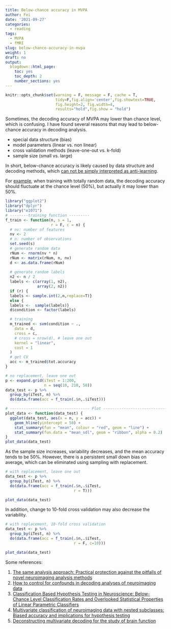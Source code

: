 ```yaml
---
title: Below-chance accuracy in MVPA
author: Fei
date: '2021-09-27'
categories:
  - reading
tags:
  - MVPA
  - fMRI
slug: below-chance-accuracy-in-mvpa
weight: 1
draft: no
output:
  blogdown::html_page:
    toc: yes
    toc_depth: 2
    number_sections: yes
---
```


```r
knitr::opts_chunk$set(warning = F, message = F, cache = T,
                      tidy=F,fig.align='center',fig.showtext=TRUE,
                      fig.height=2, fig.width=4,
                      results="hold",fig.show = "hold")
```

Sometimes, the decoding accuracy of MVPA may lower than chance level, which is confusing. I have found several reasons that may lead to below-chance accuracy in decoding analysis. 

* special data structure (bias)
* model parameters (linear vs. non linear)
* cross validation methods (leave-one-out vs. k-fold)
* sample size (small vs. large)

In short, below-chance accuracy is likely caused by data structure and decoding methods, which [can not be simply interpreted as anti-learning](http://mvpa.blogspot.com/2013/04/below-chance-classification-accuracy.html).

For [example](https://stats.stackexchange.com/questions/220582/svm-always-gives-me-in-average-below-chances-cross-validation-accuracy-with-ra), when training with totally random data, the decoding accuracy should fluctuate at the chance level (50%), but actually it may lower than 50%.

```r
library("ggplot2")
library("dplyr")
library("e1071")
# --------training function ---------
f_train <- function(n, s = 1,
                    r = F, c = n) {
  # nv: number of features
  nv <- 2
  # n: number of observations
  set.seed(s)
  # generate random data
  rNum <- rnorm(nv * n)
  rNum <- matrix(rNum, n, nv)
  d <- as.data.frame(rNum)
  
  # generate random labels
  n2 <- n / 2
  labels <- c(array(1, n2),
              array(2, n2))
  if (r) {
  labels <- sample.int(2,n,replace=T)}
  else {
  labels <-  sample(labels)}
  d$condition <- factor(labels)

  # training
  m_trained <- svm(condition ~ .,
    data = d,
    cross = c,
    # cross = nrow(d), # leave one out
    kernel = "linear",
    cost = 1
  )
  # get CV
  acc <- m_trained$tot.accuracy
}
```


```r
# no replacement, leave one out
p <- expand.grid(iTest = 1:200, 
                 n = seq(10, 210, 50))
data_test <- p %>%
  group_by(iTest, n) %>%
  do(data.frame(acc = f_train(.$n,.$iTest)))
```


```r
# ----------------------------------- Plot ----------------------------------- #
plot_data <- function(data_test) {
  ggplot(data_test, aes(x = n, y = acc)) +
    geom_hline(yintercept = 50) +
    stat_summary(fun = "mean", colour = "red", geom = "line") +
    stat_summary(fun.data = "mean_sdl", geom = "ribbon", alpha = 0.2)
}
plot_data(data_test)
```

As the sample size increases, variability decreases, and the mean accuracy tends to be 50%. However, there is a persistent small down bias on average, which can be eliminated using sampling with replacement.
```r
# with replacement, leave one out
data_test <- p %>%
  group_by(iTest, n) %>%
  do(data.frame(acc = f_train(.$n,.$iTest,
                              r = T)))
```

```r
plot_data(data_test)
```

In addition, change to 10-fold cross validation may also decrease the variability.
```r
# with replacement, 10-fold cross validation
data_test <- p %>%
  group_by(iTest, n) %>%
  do(data.frame(acc = f_train(.$n,.$iTest,
                              r = F, c=10)))
```

```r
plot_data(data_test)
```

Some references:

1. [The same analysis approach: Practical protection against the pitfalls of novel neuroimaging analysis methods](https://doi.org/10.1016/j.neuroimage.2017.12.083)
2. [How to control for confounds in decoding analyses of neuroimaging data](https://doi.org/10.1016/j.neuroimage.2018.09.074)
3. [Classification Based Hypothesis Testing in Neuroscience: Below-Chance Level Classification Rates and Overlooked Statistical Properties of Linear Parametric Classifiers](https://doi.org/10.1002/hbm.23140)
4. [Multivariate classification of neuroimaging data with nested subclasses: Biased accuracy and implications for hypothesis testing]( https://doi.org/10.1371/journal.pcbi.1006486)
5. [Deconstructing multivariate decoding for the study of brain function](http://dx.doi.org/10.1016/j.neuroimage.2017.08.005)